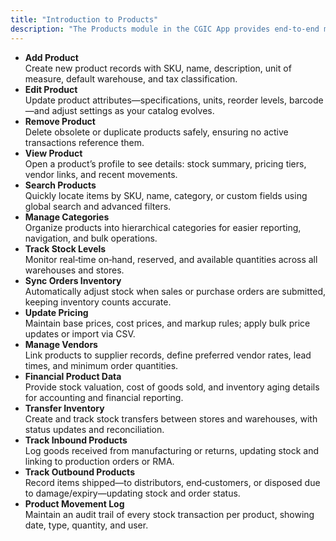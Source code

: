 ```yaml
---
title: "Introduction to Products"
description: "The Products module in the CGIC App provides end‐to‐end management of your inventory items—defining, organizing, tracking stock, pricing, vendor relationships, and movement—ensuring accurate data for operations and finance."
---
```


- **Add Product**\
  Create new product records with SKU, name, description, unit of measure, default warehouse, and tax classification.
- **Edit Product**\
  Update product attributes—specifications, units, reorder levels, barcode—and adjust settings as your catalog evolves.
- **Remove Product**\
  Delete obsolete or duplicate products safely, ensuring no active transactions reference them.
- **View Product**\
  Open a product’s profile to see details: stock summary, pricing tiers, vendor links, and recent movements.
- **Search Products**\
  Quickly locate items by SKU, name, category, or custom fields using global search and advanced filters.
- **Manage Categories**\
  Organize products into hierarchical categories for easier reporting, navigation, and bulk operations.
- **Track Stock Levels**\
  Monitor real‐time on‐hand, reserved, and available quantities across all warehouses and stores.
- **Sync Orders Inventory**\
  Automatically adjust stock when sales or purchase orders are submitted, keeping inventory counts accurate.
- **Update Pricing**\
  Maintain base prices, cost prices, and markup rules; apply bulk price updates or import via CSV.
- **Manage Vendors**\
  Link products to supplier records, define preferred vendor rates, lead times, and minimum order quantities.
- **Financial Product Data**\
  Provide stock valuation, cost of goods sold, and inventory aging details for accounting and financial reporting.
- **Transfer Inventory**\
  Create and track stock transfers between stores and warehouses, with status updates and reconciliation.
- **Track Inbound Products**\
  Log goods received from manufacturing or returns, updating stock and linking to production orders or RMA.
- **Track Outbound Products**\
  Record items shipped—to distributors, end‐customers, or disposed due to damage/expiry—updating stock and order status.
- **Product Movement Log**\
  Maintain an audit trail of every stock transaction per product, showing date, type, quantity, and user.